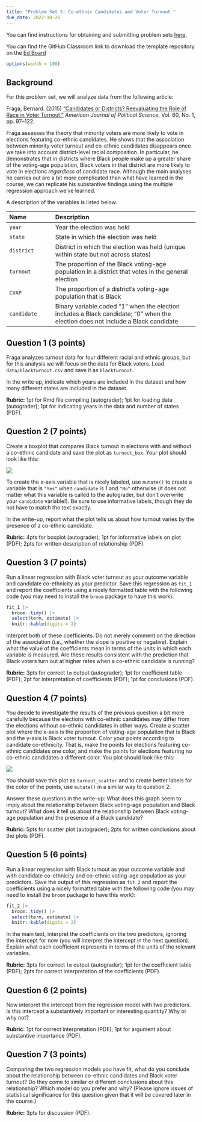 ```yaml
---
title: "Problem Set 5: Co-ethnic Candidates and Voter Turnout "
due_date: 2022-10-26
---
```


You can find instructions for obtaining and submitting problem sets [here](/assignments/problem-sets.qmd).

You can find the GitHub Classroom link to download the template repository on the [Ed Board](https://edstem.org/us/courses/24957/resources)


```r
options(width = 100)
```

## Background

For this problem set, we will analyze data from the following article:

Fraga, Bernard. (2015) ["Candidates or Districts? Reevaluating the Role of Race in Voter Turnout,"](http://dx.doi.org/10.1111/ajps.12172) *American Journal of Political Science*, Vol. 60, No. 1, pp. 97--122.

Fraga assesses the theory that minority voters are more likely to vote in elections featuring co-ethnic candidates. He shows that the association between minority voter turnout and co-ethnic candidates disappears once we take into account district-level racial composition. In particular, he demonstrates that in districts where Black people make up a greater share of the voting-age population, Black voters in that district are more likely to vote in elections *regardless* of candidate race. Although the main analyses he carries out are a bit more complicated than what have learned in the course, we can replicate his substantive findings using the multiple regression approach we've learned. 

A description of the variables is listed below:

--------------------------------------------------------------------------------
Name                Description
------------------- ------------------------------------------------------------
`year`              Year the election was held

`state`             State in which the election was held

`district`          District in which the election was held (unique within state but not across states)

`turnout`           The proportion of the Black voting-age population in a district that votes in the general election

`CVAP`              The proportion of a district's voting-age population that is Black

`candidate`         Binary variable coded "1" when the election includes a Black candidate; "0" when the election does not include a Black candidate

--------------------------------------------------------------------------------


\newpage

## Question 1 (3 points)

Fraga analyzes turnout data for four different racial and ethnic groups, but for this analysis we will focus on the data for Black voters. Load  `data/blackturnout.csv` and save it as `blackturnout`. 


In the write up, indicate which years are included in the dataset and how many different states are included in the dataset. 

 **Rubric:** 1pt for Rmd file compiling (autograder); 1pt for loading data (autograder); 1pt for indicating years in the data and  number of states (PDF).


## Question 2 (7 points)

Create a boxplot that compares Black turnout in elections with and without a co-ethnic candidate and save the plot as `turnout_box`. Your plot should look like this:

![](figures/turnout_box.png)

To create the x-axis variable that is nicely labeled, use `mutate()` to create a variable that is `"Yes"` when `candidate` is 1 and `"No"` otherwise (it does not matter what this variable is called to the autograder, but don't overwrite your `candidate` variable!). Be sure to use informative labels, though they do not have to match the text exactly. 

In the write-up, report what the plot tells us about how turnout varies by the presence of a co-ethnic candidate.

 **Rubric:** 4pts for boxplot (autograder); 1pt for informative labels on plot (PDF); 2pts for written description of relationship (PDF).

## Question 3 (7 points)
 
Run a linear regression with Black voter turnout as your outcome variable and candidate co-ethnicity as your predictor. Save this regression as `fit_1` and report the coefficients using a nicely formatted table with the following code (you may need to install the `broom` package to have this work):

```r
fit_1 |>
  broom::tidy() |>
  select(term, estimate) |>  
  knitr::kable(digits = 2)
```


Interpret both of these coefficients. Do not merely comment on the direction of the association (i.e., whether the slope is positive or negative). Explain what the value of the coefficients mean in terms of the units in which each variable is measured.  Are these results consistent with the prediction that Black voters turn out at higher rates when a co-ethnic candidate is running?

  **Rubric:** 3pts for correct `lm` output (autograder); 1pt for coefficient table (PDF); 2pt for interpretation of coefficients (PDF); 1pt for conclusions (PDF).

## Question 4 (7 points)

You decide to investigate the results of the previous question a bit more carefully because the elections with co-ethnic candidates may differ from the elections without co-ethnic candidates in other ways.  Create a scatter plot where the x-axis is the proportion of voting-age population that is Black and the y-axis is Black voter turnout. Color your points according to candidate co-ethnicity. That is, make the points for elections featuring co-ethnic candidates one color, and make the points for elections featuring no co-ethnic candidates a different color. You plot should look like this:

![](figures/turnout_scatter.png)


You should save this plot as `turnout_scatter` and to create better labels for the color of the points, use `mutate()` in a similar way to question 2. 

Answer these questions in the write-up: What does this graph seem to imply about the relationship between Black voting-age population and Black turnout? What does it tell us about the relationship between Black voting-age population and the presence of a Black candidate?

 **Rubric:** 5pts for scatter plot (autograder); 2pts for written conclusions about the plots (PDF).

## Question 5 (6 points)

Run a linear regression with Black turnout as your outcome variable and with candidate co-ethnicity and co-ethnic voting-age population as your predictors. Save the output of this regression as `fit_2` and report the coefficients using a nicely formatted table with the following code (you may need to install the `broom` package to have this work):

```r
fit_2 |>
  broom::tidy() |>
  select(term, estimate) |>  
  knitr::kable(digits = 2)
```

In the main text, interpret the coefficients on the two predictors, ignoring the intercept for now (you will interpret the intercept in the next question). Explain what each coefficient represents in terms of the units of the relevant variables.

  **Rubric:** 3pts for correct `lm` output (autograder); 1pt for the coefficient table (PDF); 2pts for correct interpretation of the coefficients (PDF).

## Question 6 (2 points)

Now interpret the intercept from the regression model with two predictors. Is this intercept a substantively important or interesting quantity?  Why or why not? 

 **Rubric:** 1pt for correct interpretation (PDF); 1pt for argument about substantive importance (PDF).

## Question 7 (3 points)

Comparing the two regression models you have fit, what do you conclude about the relationship between co-ethnic candidates and Black voter turnout? Do they come to similar or different conclusions about this relationship? Which model do  you prefer and why?  (Please ignore issues of statistical significance for this question given that it will be covered later in the course.)

 **Rubric:** 3pts for discussion (PDF).

